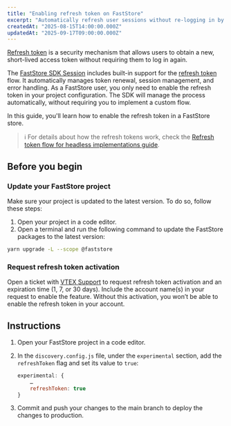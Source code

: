 ```yaml
---
title: "Enabling refresh token on FastStore"
excerpt: "Automatically refresh user sessions without re-logging in by enabling the refresh token flow in your FastStore project."
createdAt: "2025-08-15T14:00:00.000Z"
updatedAt: "2025-09-17T09:00:00.000Z"
---
```


[Refresh token](https://developers.vtex.com/docs/guides/refresh-token-flow-for-headless-implementations) is a security mechanism that allows users to obtain a new, short-lived access token without requiring them to log in again.

The [FastStore SDK Session](https://developers.vtex.com/docs/guides/faststore/sdk-overview#session) includes built-in support for the [refresh token](https://developers.vtex.com/docs/guides/refresh-token-flow-for-headless-implementations) flow. It automatically manages token renewal, session management, and error handling.
As a FastStore user, you only need to enable the refresh token in your project configuration. The SDK will manage the process automatically, without requiring you to implement a custom flow.

In this guide, you'll learn how to enable the refresh token in a FastStore store.

> ℹ️ For details about how the refresh tokens work, check the [Refresh token flow for headless implementations guide](https://developers.vtex.com/docs/guides/refresh-token-flow-for-headless-implementations).

## Before you begin

<Steps>

### Update your FastStore project

Make sure your project is updated to the latest version. To do so, follow these steps:

1. Open your project in a code editor.
2. Open a terminal and run the following command to update the FastStore packages to the latest version:

```bash
yarn upgrade -L --scope @faststore
```

### Request refresh token activation

Open a ticket with [VTEX Support](https://help.vtex.com/en/support) to request refresh token activation and an expiration time (1, 7, or 30 days). Include the account name(s) in your request to enable the feature. Without this activation, you won’t be able to enable the refresh token in your account.

</Steps>

## Instructions

1. Open your FastStore project in a code editor.
2. In the `discovery.config.js` file, under the `experimental` section, add the `refreshToken` flag and set its value to `true`:


    ```js discovery.config.js
    experimental: {
        …
        refreshToken: true
    }
    ```

3. Commit and push your changes to the main branch to deploy the changes to production.
